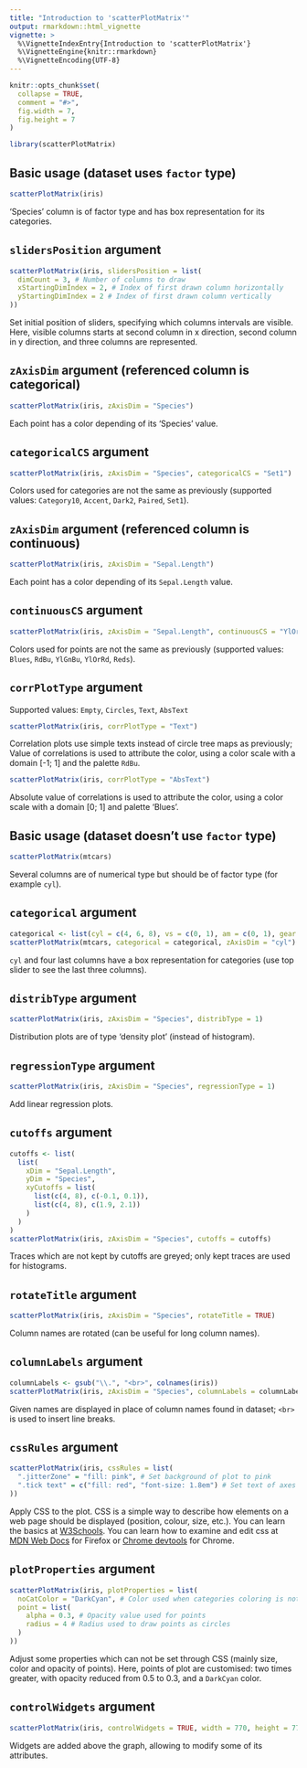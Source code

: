 ---
title: "Introduction to 'scatterPlotMatrix'"
output: rmarkdown::html_vignette
vignette: >
  %\VignetteIndexEntry{Introduction to 'scatterPlotMatrix'}
  %\VignetteEngine{knitr::rmarkdown}
  %\VignetteEncoding{UTF-8}
---

```{r, include = FALSE}
knitr::opts_chunk$set(
  collapse = TRUE,
  comment = "#>",
  fig.width = 7,
  fig.height = 7
)
```

```{r setup}
library(scatterPlotMatrix)
```

## Basic usage (dataset uses `factor` type)

```{r}
scatterPlotMatrix(iris)
```

'Species' column is of factor type and has box representation for its categories.

## `slidersPosition` argument

```{r}
scatterPlotMatrix(iris, slidersPosition = list(
  dimCount = 3, # Number of columns to draw
  xStartingDimIndex = 2, # Index of first drawn column horizontally
  yStartingDimIndex = 2 # Index of first drawn column vertically
))
```

Set initial position of sliders, specifying which columns intervals are visible.
Here, visible columns starts at second column in x direction, second column in y direction, and three columns are represented.

## `zAxisDim` argument (referenced column is categorical)

```{r}
scatterPlotMatrix(iris, zAxisDim = "Species")
```

Each point has a color depending of its 'Species' value.

## `categoricalCS` argument

```{r}
scatterPlotMatrix(iris, zAxisDim = "Species", categoricalCS = "Set1")
```

Colors used for categories are not the same as previously (supported values: `Category10`, `Accent`, `Dark2`, `Paired`, `Set1`).

## `zAxisDim` argument (referenced column is continuous)

```{r}
scatterPlotMatrix(iris, zAxisDim = "Sepal.Length")
```

Each point has a color depending of its `Sepal.Length` value.

## `continuousCS` argument

```{r}
scatterPlotMatrix(iris, zAxisDim = "Sepal.Length", continuousCS = "YlOrRd")
```

Colors used for points are not the same as previously (supported values: `Blues`, `RdBu`, `YlGnBu`, `YlOrRd`, `Reds`).

## `corrPlotType` argument

Supported values: `Empty`, `Circles`, `Text`, `AbsText`

```{r}
scatterPlotMatrix(iris, corrPlotType = "Text")
```

Correlation plots use simple texts instead of circle tree maps as previously;
Value of correlations is used to attribute the color, using a color scale with a domain [-1; 1] and the palette `RdBu`.

```{r}
scatterPlotMatrix(iris, corrPlotType = "AbsText")
```

Absolute value of correlations is used to attribute the color, using a color scale with a domain [0; 1] and palette 'Blues'.

## Basic usage (dataset doesn't use `factor` type)

```{r}
scatterPlotMatrix(mtcars)
```

Several columns are of numerical type but should be of factor type (for example `cyl`).

## `categorical` argument

```{r}
categorical <- list(cyl = c(4, 6, 8), vs = c(0, 1), am = c(0, 1), gear = 3:5, carb = 1:8)
scatterPlotMatrix(mtcars, categorical = categorical, zAxisDim = "cyl")
```

`cyl` and four last columns have a box representation for categories (use top slider to see the last three columns).

## `distribType` argument

```{r}
scatterPlotMatrix(iris, zAxisDim = "Species", distribType = 1)
```

Distribution plots are of type 'density plot' (instead of histogram).

## `regressionType` argument

```{r}
scatterPlotMatrix(iris, zAxisDim = "Species", regressionType = 1)
```

Add linear regression plots.

## `cutoffs` argument

```{r}
cutoffs <- list(
  list(
    xDim = "Sepal.Length",
    yDim = "Species",
    xyCutoffs = list(
      list(c(4, 8), c(-0.1, 0.1)),
      list(c(4, 8), c(1.9, 2.1))
    )
  )
)
scatterPlotMatrix(iris, zAxisDim = "Species", cutoffs = cutoffs)
```

Traces which are not kept by cutoffs are greyed; only kept traces are used for histograms.

## `rotateTitle` argument

```{r}
scatterPlotMatrix(iris, zAxisDim = "Species", rotateTitle = TRUE)
```

Column names are rotated (can be useful for long column names).

## `columnLabels` argument

```{r}
columnLabels <- gsub("\\.", "<br>", colnames(iris))
scatterPlotMatrix(iris, zAxisDim = "Species", columnLabels = columnLabels)
```

Given names are displayed in place of column names found in dataset; `<br>` is used to insert line breaks.

## `cssRules` argument

```{r}
scatterPlotMatrix(iris, cssRules = list(
  ".jitterZone" = "fill: pink", # Set background of plot to pink
  ".tick text" = c("fill: red", "font-size: 1.8em") # Set text of axes ticks red and greater
))
```

Apply CSS to the plot. CSS is a simple way to describe how elements on a web page should be displayed (position, colour, size, etc.). 
You can learn the basics at [W3Schools](https://www.w3schools.com/css/).
You can learn how to examine and edit css at [MDN Web Docs](https://firefox-source-docs.mozilla.org/devtools-user/page_inspector/how_to/open_the_inspector/index.html) for Firefox or [Chrome devtools](https://developer.chrome.com/docs/devtools/css/) for Chrome.

## `plotProperties` argument

```{r}
scatterPlotMatrix(iris, plotProperties = list(
  noCatColor = "DarkCyan", # Color used when categories coloring is not applied
  point = list(
    alpha = 0.3, # Opacity value used for points
    radius = 4 # Radius used to draw points as circles
  )
))
```

Adjust some properties which can not be set through CSS (mainly size, color and opacity of points).
Here, points of plot are customised: two times greater, with opacity reduced from 0.5 to 0.3, and a `DarkCyan` color.

## `controlWidgets` argument

```{r}
scatterPlotMatrix(iris, controlWidgets = TRUE, width = 770, height = 770)
```

Widgets are added above the graph, allowing to modify some of its attributes.
